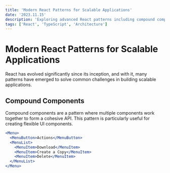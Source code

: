 ```yaml
---
title: 'Modern React Patterns for Scalable Applications'
date: '2023.11.15'
description: 'Exploring advanced React patterns including compound components, render props, and custom hooks for building maintainable UIs.'
tags: ['React', 'TypeScript', 'Architecture']
---
```


# Modern React Patterns for Scalable Applications

React has evolved significantly since its inception, and with it, many patterns have emerged to solve common challenges in building scalable applications.

## Compound Components

Compound components are a pattern where multiple components work together to form a cohesive API. This pattern is particularly useful for creating flexible UI components.

```jsx
<Menu>
  <MenuButton>Actions</MenuButton>
  <MenuList>
    <MenuItem>Download</MenuItem>
    <MenuItem>Create a Copy</MenuItem>
    <MenuItem>Delete</MenuItem>
  </MenuList>
</Menu>
```
